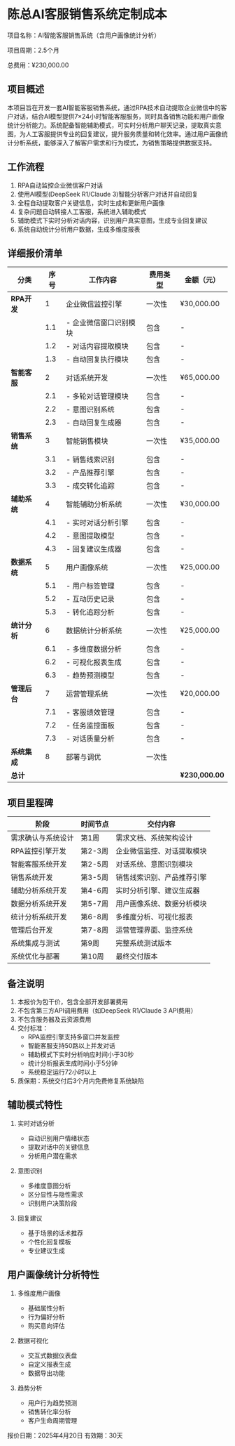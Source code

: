 # 陈总AI客服销售系统定制成本

项目名称：AI智能客服销售系统（含用户画像统计分析）

项目周期：2.5个月

总费用：¥230,000.00

## 项目概述

本项目旨在开发一套AI智能客服销售系统，通过RPA技术自动提取企业微信中的客户对话，结合AI模型提供7×24小时智能客服服务，同时具备销售功能和用户画像统计分析能力。系统配备智能辅助模式，可实时分析用户聊天记录，提取真实意图，为人工客服提供专业的回复建议，提升服务质量和转化效率。通过用户画像统计分析系统，能够深入了解客户需求和行为模式，为销售策略提供数据支持。

## 工作流程

1. RPA自动监控企业微信客户对话
2. 使用AI模型(DeepSeek R1/Claude 3)智能分析客户对话并自动回复
3. 全程自动提取客户关键信息，实时生成和更新用户画像
4. 复杂问题自动转接人工客服，系统进入辅助模式
5. 辅助模式下实时分析对话内容，识别用户真实意图，生成专业回复建议
6. 系统自动统计分析用户数据，生成多维度报表

## 详细报价清单

| 分类 | 序号 | 工作内容 | 费用类型 | 金额（元） |
|-----|-----|---------|----------|-----------|
| **RPA开发** | 1 | 企业微信监控引擎 | 一次性 | ¥30,000.00 |
|  | 1.1 | - 企业微信窗口识别模块 | 包含 | - |
|  | 1.2 | - 对话内容提取模块 | 包含 | - |
|  | 1.3 | - 自动回复执行模块 | 包含 | - |
| **智能客服** | 2 | 对话系统开发 | 一次性 | ¥65,000.00 |
|  | 2.1 | - 多轮对话管理模块 | 包含 | - |
|  | 2.2 | - 意图识别系统 | 包含 | - |
|  | 2.3 | - 自动回复生成器 | 包含 | - |
| **销售系统** | 3 | 智能销售模块 | 一次性 | ¥35,000.00 |
|  | 3.1 | - 销售线索识别 | 包含 | - |
|  | 3.2 | - 产品推荐引擎 | 包含 | - |
|  | 3.3 | - 成交转化追踪 | 包含 | - |
| **辅助系统** | 4 | 智能辅助分析系统 | 一次性 | ¥30,000.00 |
|  | 4.1 | - 实时对话分析引擎 | 包含 | - |
|  | 4.2 | - 意图提取模型 | 包含 | - |
|  | 4.3 | - 回复建议生成器 | 包含 | - |
| **数据系统** | 5 | 用户画像系统 | 一次性 | ¥25,000.00 |
|  | 5.1 | - 用户标签管理 | 包含 | - |
|  | 5.2 | - 互动历史记录 | 包含 | - |
|  | 5.3 | - 转化追踪分析 | 包含 | - |
| **统计分析** | 6 | 数据统计分析系统 | 一次性 | ¥25,000.00 |
|  | 6.1 | - 多维度数据分析 | 包含 | - |
|  | 6.2 | - 可视化报表生成 | 包含 | - |
|  | 6.3 | - 趋势预测模型 | 包含 | - |
| **管理后台** | 7 | 运营管理系统 | 一次性 | ¥20,000.00 |
|  | 7.1 | - 客服绩效管理 | 包含 | - |
|  | 7.2 | - 任务监控面板 | 包含 | - |
|  | 7.3 | - 对话质量分析 | 包含 | - |
| **系统集成** | 8 | 部署与调优 | 一次性 |  |
| **总计** |  |  |  | **¥230,000.00** |

## 项目里程碑

| 阶段 | 时间节点 | 交付内容 |
|-----|---------|---------|
| 需求确认与系统设计 | 第1周 | 需求文档、系统架构设计 |
| RPA监控引擎开发 | 第2-3周 | 企业微信监控、对话提取模块 |
| 智能客服系统开发 | 第2-5周 | 对话系统、意图识别模块 |
| 销售系统开发 | 第3-5周 | 销售线索识别、产品推荐引擎 |
| 辅助分析系统开发 | 第4-6周 | 实时分析引擎、建议生成器 |
| 数据分析系统开发 | 第5-7周 | 用户画像系统、数据分析模块 |
| 统计分析系统开发 | 第6-8周 | 多维度分析、可视化报表 |
| 管理后台开发 | 第7-8周 | 运营管理界面、监控系统 |
| 系统集成与测试 | 第9周 | 完整系统测试版本 |
| 系统优化与部署 | 第10周 | 最终交付版本 |

## 备注说明

1. 本报价为包干价，包含全部开发部署费用
2. 不包含第三方API调用费用（如DeepSeek R1/Claude 3 API费用）
3. 不包含服务器及云资源费用
4. 交付标准：
   - RPA监控引擎支持多窗口并发监控
   - 智能客服支持50路以上并发对话
   - 辅助模式下实时分析响应时间小于30秒
   - 统计分析报表生成时间小于5分钟
   - 系统稳定运行72小时以上
5. 质保期：系统交付后3个月内免费修复系统缺陷

## 辅助模式特性

1. 实时对话分析
   - 自动识别用户情绪状态
   - 提取对话中的关键信息
   - 分析用户潜在需求

2. 意图识别
   - 多维度意图分析
   - 区分显性与隐性需求
   - 识别用户决策阶段

3. 回复建议
   - 基于场景的话术推荐
   - 个性化回复模板
   - 专业建议生成

## 用户画像统计分析特性

1. 多维度用户画像
   - 基础属性分析
   - 行为偏好分析
   - 购买意向评估

2. 数据可视化
   - 交互式数据仪表盘
   - 自定义报表生成
   - 数据导出功能

3. 趋势分析
   - 用户行为趋势预测
   - 销售转化率分析
   - 客户生命周期管理

报价日期：2025年4月20日
有效期：30天
